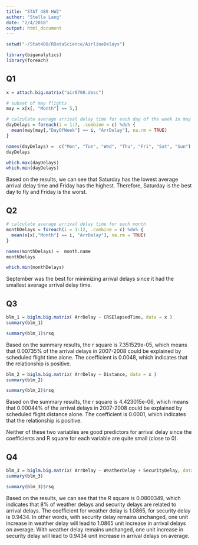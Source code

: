 ```yaml
---
title: "STAT 480 HW2"
author: "Stella Lang"
date: "2/4/2018"
output: html_document
---
```


```r
setwd("~/Stat480/RDataScience/AirlineDelays")
```

```r
library(biganalytics)
library(foreach)
```

## Q1

```r
x = attach.big.matrix("air0708.desc")
```

```r
# subset of may flights
may = x[x[, "Month"] == 5,]

# calculate average arrival delay time for each day of the week in may
dayDelays = foreach(i = 1:7, .combine = c) %do% {
  mean(may[may[,"DayOfWeek"] == i, "ArrDelay"], na.rm = TRUE)
}

names(dayDelays) =  c("Mon", "Tue", "Wed", "Thu", "Fri", "Sat", "Sun")
dayDelays
```

```r
which.max(dayDelays)
which.min(dayDelays)
```

Based on the results, we can see that Saturday has the lowest average arrival delay time and Friday has the highest. Therefore, Saturday is the best day to fly and Friday is the worst.

## Q2

```r
# calculate average arrival delay time for each month
monthDelays = foreach(i = 1:12, .combine = c) %do% {
  mean(x[x[,"Month"] == i, "ArrDelay"], na.rm = TRUE)
}

names(monthDelays) =  month.name
monthDelays
```

```r
which.min(monthDelays)
```

September was the best for minimizing arrival delays since it had the smallest average arrival delay time.


## Q3

```r
blm_1 = biglm.big.matrix( ArrDelay ~ CRSElapsedTime, data = x )
summary(blm_1)

summary(blm_1)$rsq
```

Based on the summary results, the r square is 7.351529e-05, which means that 0.00735% of the arrival delays in 2007-2008 could be explained by scheduled flight time alone. The coefficient is 0.0048, which indicates that the relationship is positive.

```r
blm_2 = biglm.big.matrix( ArrDelay ~ Distance, data = x )
summary(blm_2)

summary(blm_2)$rsq
```
Based on the summary results, the r square is 4.423015e-06, which means that 0.00044% of the arrival delays in 2007-2008 could be explained by scheduled flight distance alone. The coefficient is 0.0001, which indicates that the relationship is positive. 

Neither of these two variables are good predictors for arrival delay since the coefficients and R square for each variable are quite small (close to 0).

## Q4

```r
blm_3 = biglm.big.matrix( ArrDelay ~ WeatherDelay + SecurityDelay, data = x )
summary(blm_3)

summary(blm_3)$rsq
```

Based on the results, we can see that the R square is 0.0800349, which indicates that 8% of weather delays and security delays are related to arrival delays. The coefficient for weather delay is 1.0865, for security delay is 0.9434. In other words, with security delay remains unchanged, one unit increase in weather delay will lead to 1.0865 unit increase in arrival delays on average. With weather delay remains unchanged, one unit increase in security delay will lead to 0.9434 unit increase in arrival delays on average.